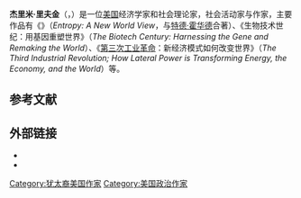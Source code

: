 {{Infobox philosopher
|region           = [[西方哲学|西方哲学]]
|era             = [[当代哲学|当代哲学]]
|image            = Jeremy Rifkin, 2009 (cropped).jpg
|caption          =
|name             = Jeremy Rifkin
|birth_date       = {{birth date and age|1945|1|26}}
|birth_place       = 美国[[科罗拉多州|科罗拉多州]][[丹佛|丹佛]]
|school_tradition  = [[自由主义|自由主义]]<ref>Bruce Elliott Johansen, ''The Encyclopedia of Global Warming Science and Technology'', Greenwood, 2009, p. 358.</ref>
|main_interests    = [[经济学|经济学]]、[[社会理论|社会理论]]、[[政治哲学|政治哲学]]
|notable_ideas     = [[第三次工业革命|第三次工业革命]]
|alma_mater       = [[宾夕法尼亚大学|宾夕法尼亚大学]]<br>[[塔夫茨大學|塔夫茨大學]]
|influences       =
|influenced       =
}}
'''杰里米·里夫金'''（{{lang-en|Jeremy Rifkin}}，{{bd|1945年|1月26日|}}）是一位[[美国|美国]]经济学家和社会理论家，社会活动家与作家，主要作品有《{{le|熵：一种新的世界观|Entropy: A New World View}}》（''Entropy: A New World View''，与[[特德·霍华德|特德·霍华德]]合著）、《生物技术世纪：用基因重塑世界》（''The Biotech Century: Harnessing the Gene and Remaking the World''）、《[[第三次工业革命|第三次工业革命]]：新经济模式如何改变世界》（''The Third Industrial Revolution; How Lateral Power is Transforming Energy, the Economy, and the World''）等。

== 参考文献 ==
{{Reflist}}
==外部链接==
* {{Official website |http://www.foet.org/}}
* {{C-SPAN|Jeremy Rifkin}}

{{Authority control}}

[[Category:犹太裔美国作家|Category:犹太裔美国作家]]
[[Category:美国政治作家|Category:美国政治作家]]